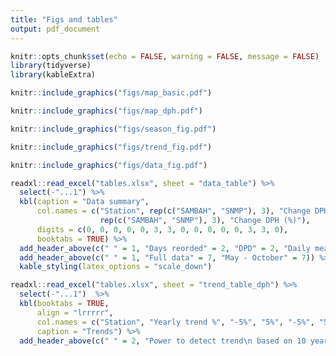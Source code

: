```yaml
---
title: "Figs and tables"
output: pdf_document
---
```


```r
knitr::opts_chunk$set(echo = FALSE, warning = FALSE, message = FALSE)
library(tidyverse)
library(kableExtra)
```


```r
knitr::include_graphics("figs/map_basic.pdf")
```


```r
knitr::include_graphics("figs/map_dph.pdf")
```

```r
knitr::include_graphics("figs/season_fig.pdf")
```

```r
knitr::include_graphics("figs/trend_fig.pdf")
```


```r
knitr::include_graphics("figs/data_fig.pdf")
```

```r
readxl::read_excel("tables.xlsx", sheet = "data_table") %>% 
  select(-"...1") %>% 
  kbl(caption = "Data summary", 
      col.names = c("Station", rep(c("SAMBAH", "SNMP"), 3), "Change DPH (%)",
                    rep(c("SAMBAH", "SNMP"), 3), "Change DPH (%)"),
      digits = c(0, 0, 0, 0, 0, 3, 3, 0, 0, 0, 0, 0, 3, 3, 0),
      booktabs = TRUE) %>% 
  add_header_above(c(" " = 1, "Days reorded" = 2, "DPD" = 2, "Daily mean DPH" = 2, " " = 1, "Days reorded" = 2, "DPD" = 2, "Daily mean DPH" = 2, " " = 1)) %>% 
  add_header_above(c(" " = 1, "Full data" = 7, "May - October" = 7)) %>% 
  kable_styling(latex_options = "scale_down")
```


```r
readxl::read_excel("tables.xlsx", sheet = "trend_table_dph") %>% 
  select(-"...1")  %>% 
  kbl(booktabs = TRUE, 
      align = "lrrrrr",
      col.names = c("Station", "Yearly trend %", "-5%", "5%", "-5%", "5%"),
      caption = "Trends") %>% 
  add_header_above(c(" " = 2, "Power to detect trend\n based on 10 years data" = 2, "Years required\n for 80% power" = 2))
```



